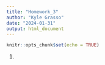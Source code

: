 ```yaml
---
title: "Homework_3"
author: "Kyle Grasso"
date: "2024-01-31"
output: html_document
---
```


```r
knitr::opts_chunk$set(echo = TRUE)
```

1. 